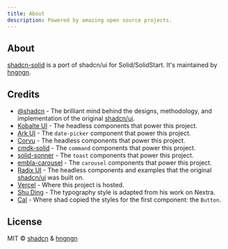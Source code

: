 ```yaml
---
title: About
description: Powered by amazing open source projects.
---
```


## About

[shadcn-solid](https://shadcn-solid.com) is a port of shadcn/ui for Solid/SolidStart. It's maintained by [hngngn](https://twitter.com/hnggngnn).

## Credits

- [@shadcn](https://twitter.com/shadcn) - The brilliant mind behind the designs, methodology, and implementation of the original [shadcn/ui](https://ui.shadcn.com).
- [Kobalte UI](https://kobalte.dev) - The headless components that power this project.
- [Ark UI](https://ark-ui.com) - The `date-picker` component that power this project.
- [Corvu](https://corvu.dev) - The headless components that power this project.
- [cmdk-solid](https://cmdk-solid.vercel.app) - The `command` components that power this project.
- [solid-sonner](https://solid-sonner.vercel.app) - The `toast` components that power this project.
- [embla-carousel](https://www.embla-carousel.com) - The `carousel` components that power this project.
- [Radix UI](https://www.radix-ui.com) - The headless components and examples that the original [shadcn/ui](https://ui.shadcn.com) was built on.
- [Vercel](https://vercel.com) - Where this project is hosted.
- [Shu Ding](https://shud.in) - The typography style is adapted from his work on Nextra.
- [Cal](https://cal.com) - Where shad copied the styles for the first component: the `Button`.

## License

MIT © [shadcn](https://shadcn.com) & [hngngn](https://twitter.com/hnggngnn)
